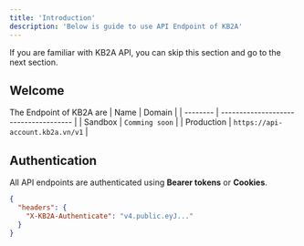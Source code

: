 ```yaml
---
title: 'Introduction'
description: 'Below is guide to use API Endpoint of KB2A'
---
```


<Note>
  If you are familiar with KB2A API, you can skip this section and go to the next section.
</Note>

## Welcome

The Endpoint of KB2A are
| Name        | Domain                                |
| --------    | ------------------------------------- |
| Sandbox     |  `Comming soon`                       |
| Production  | `https://api-account.kb2a.vn/v1`         |

## Authentication

All API endpoints are authenticated using **Bearer tokens** or **Cookies**.
```json
{
  "headers": {
    "X-KB2A-Authenticate": "v4.public.eyJ..."
  }
}
```
